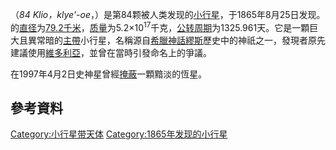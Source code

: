 <!-- Additional parameters for this template  are available at [[Template:Infobox_Planet|Template:Infobox Planet]]. -->{{Infobox Planet | discovery=yes | physical_characteristics = yes | bgcolour=#FFFFC0 |
 name=84 Klio
 | discoverer=[[Karl_Theodor_Robert_Luther|Karl Theodor Robert Luther]]
 | discovered=1865年8月25日
 | alt_names= 
 | mp_category=[[小行星帶|主帶]]
 | epoch=2006年12月31日([[儒略日|JD]] 2454100.5)
 | semimajor=353.357 [[Giga|G]][[metre|m]] (2.362 [[天文單位|AU]])
 | perihelion=269.828 Gm (1.804 AU)
 | aphelion=436.886 Gm (2.920 AU)
 | eccentricity=0.236
 | period=1325.961 [[日|d]] (3.63 [[儒略年|a]])
 | inclination=9.334[[度|°]]
 | asc_node=327.651°
 | arg_peri=14.690°
 | mean_anomaly=326.072°
 | avg_speed=19.11 km/[[second|s]]
 | dimensions=79.2 km
 | mass=5.2{{e|17}} [[kilogram|kg]]
 | density=? g/[[cubic_centimetre|cm³]]
 | surface_grav=0.0221 m/s²
 | escape_velocity=0.0419 km/s
 | rotation=? d
 | spectral_type=[[G-type_asteroid|G]]
 | abs_magnitude=9.32
 | albedo=0.053 <ref>[http://www.psi.edu/pds/resource/albedo.html Asteroid Data Sets<!-- Bot generated title -->]  {{webarchive|url=https://www.webcitation.org/5mqof7ROl?url=http://www.psi.edu/pds/resource/albedo.html |date=2010-01-17 }}</ref>
 | single_temperature=~181 [[kelvin|K]]}}

'''{{BASEPAGENAME}}''' （''84 Klio，klye'-oe''，{{IPA-en|ˈklaɪoʊ}}）是第84颗被人类发现的[[小行星|小行星]]，于1865年8月25日发现。{{BASEPAGENAME}}的[[直径|直径]]为[[79.2千米|79.2千米]]，[[质量|质量]]为5.2×10<sup>17</sup>千克，[[公转周期|公转周期]]为1325.961天。它是一顆巨大且異常暗的[[小行星帶|主帶]]小行星，名稱源自[[希臘神話|希臘神話]][[繆斯|繆斯]]歷史中的神祇之一，發現者原先建議使用[[小行星12|維多利亞]]，並曾在當時引發命名上的爭議。

在1997年4月2日史神星曾經[[掩星|掩蔽]]一顆黯淡的恆星。

== 參考資料 ==
<references/>
{{Minor Planet Number|(83)[[欣女星|欣女星]]|(85)[[犢神星|犢神星]]}}
{{小天體}}
{{beltasteroid-stub}}

[[Category:小行星带天体|Category:小行星带天体]]
[[Category:1865年发现的小行星|Category:1865年发现的小行星]]
